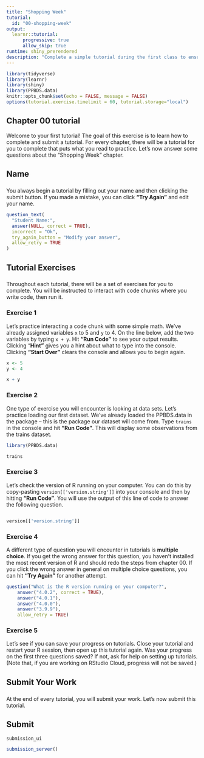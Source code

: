 ```yaml
---
title: "Shopping Week"
tutorial:
  id: "00-shopping-week"
output:
  learnr::tutorial:
      progressive: true
      allow_skip: true
runtime: shiny_prerendered
description: "Complete a simple tutorial during the first class to ensure your computer is set up correctly."
---
```


```r
library(tidyverse)
library(learnr)
library(shiny)
library(PPBDS.data)
knitr::opts_chunk$set(echo = FALSE, message = FALSE)
options(tutorial.exercise.timelimit = 60, tutorial.storage="local") 
```

## Chapter 00 tutorial

Welcome to your first tutorial! The goal of this exercise is to learn how to complete and submit a tutorial. For every chapter, there will be a tutorial for you to complete that puts what you read to practice. Let's now answer some questions about the "Shopping Week" chapter.

## Name 
###

You always begin a tutorial by filling out your name and then clicking the submit button. If you made a mistake, you can click **"Try Again"** and edit your name. 

``` r
question_text(
  "Student Name:",
  answer(NULL, correct = TRUE),
  incorrect = "Ok",
  try_again_button = "Modify your answer",
  allow_retry = TRUE
)
```

## Tutorial Exercises 
###

Throughout each tutorial, there will be a set of exercises for you to complete. You will be instructed to interact with code chunks where you write code, then run it. 

### Exercise 1

Let's practice interacting a code chunk with some simple math. We've already assigned variables `x` to 5 and `y` to 4. On the line below, add the two variables by typing `x + y`. Hit **"Run Code"** to see your output results. Clicking "**Hint"** gives you a hint about what to type into the console. Clicking **"Start Over"** clears the console and allows you to begin again.

```r
x <- 5
y <- 4
```

```r
x + y
```

### Exercise 2

One type of exercise you will encounter is looking at data sets. Let's practice loading our first dataset. We've already loaded the PPBDS.data in the package -- this is the package our dataset will come from. Type `trains` in the console and hit **"Run Code"**. This will display some observations from the trains dataset. 

```r
library(PPBDS.data)

```

```r
trains
```

### Exercise 3

Let's check the version of R running on your computer. You can do this by copy-pasting `version[['version.string']]` into your console and then by hitting **"Run Code"**. You will use the output of this line of code to answer the following question. 

```r

```

```r
version[['version.string']]
```

### Exercise 4

A different type of question you will encounter in tutorials is **multiple choice**. If you get the wrong answer for this question, you haven't installed the most recent version of R and should redo the steps from chapter 00. If you click the wrong answer in general on multiple choice questions, you can hit **"Try Again"** for another attempt. 

```r
question("What is the R version running on your computer?",
    answer("4.0.2", correct = TRUE),
    answer("4.0.1"),
    answer("4.0.0"),
    answer("3.9.9"),
    allow_retry = TRUE)
```

### Exercise 5

Let's see if you can save your progress on tutorials. Close your tutorial and restart your R session, then open up this tutorial again. Was your progress on the first three questions saved? If not, ask for help on setting up tutorials. (Note that, if you are working on RStudio Cloud, progress will not be saved.)



## Submit Your Work
###

At the end of every tutorial, you will submit your work. Let's now submit this tutorial. 


## Submit

```r
submission_ui
```

```r
submission_server()
```
